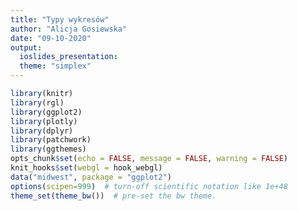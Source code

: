 ```yaml
---
title: "Typy wykresów"
author: "Alicja Gosiewska"
date: "09-10-2020"
output: 
  ioslides_presentation:
  theme: "simplex"
---
```

  
<link href="https://fonts.googleapis.com/css?family=Montserrat&display=swap" rel="stylesheet">
  
<style>
slides > slide {
  font-family: 'Montserrat', sans-serif;
}

.center {
  display: block;
  margin-left: auto;
  margin-right: auto;
  
}


</style>
  
  
```r
library(knitr)
library(rgl)
library(ggplot2)
library(plotly)
library(dplyr)
library(patchwork)
library(ggthemes)
opts_chunk$set(echo = FALSE, message = FALSE, warning = FALSE)
knit_hooks$set(webgl = hook_webgl)
data("midwest", package = "ggplot2")
options(scipen=999)  # turn-off scientific notation like 1e+48
theme_set(theme_bw())  # pre-set the bw theme.
```

